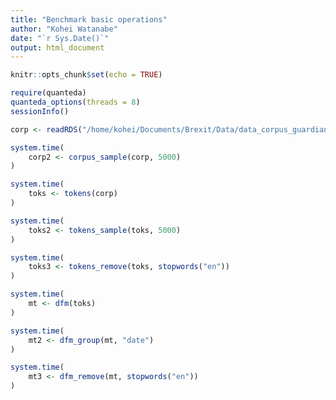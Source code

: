 ```yaml
---
title: "Benchmark basic operations"
author: "Kohei Watanabe"
date: "`r Sys.Date()`"
output: html_document
---
```


```r
knitr::opts_chunk$set(echo = TRUE)
```

```r
require(quanteda)
quanteda_options(threads = 8)
sessionInfo()

corp <- readRDS("/home/kohei/Documents/Brexit/Data/data_corpus_guardian.RDS")

system.time(
    corp2 <- corpus_sample(corp, 5000)
)

system.time(
    toks <- tokens(corp)
)

system.time(
    toks2 <- tokens_sample(toks, 5000)
)

system.time(
    toks3 <- tokens_remove(toks, stopwords("en"))
)

system.time(
    mt <- dfm(toks)
)

system.time(
    mt2 <- dfm_group(mt, "date")
)

system.time(
    mt3 <- dfm_remove(mt, stopwords("en"))
)

```

